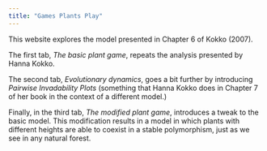 ```yaml
---
title: "Games Plants Play"
---
```


This website explores the model presented in Chapter 6 of Kokko (2007).

The first tab, *The basic plant game*, repeats the analysis presented by Hanna Kokko.

The second tab, *Evolutionary dynamics*, goes a bit further by introducing *Pairwise Invadability Plots* (something that Hanna Kokko does in Chapter 7 of her book in the context of a different model.)

Finally, in the third tab, *The modified plant game*, introduces a tweak to the basic model. This modification results in a model in which plants with different heights are able to coexist in a stable polymorphism, just as we see in any natural forest.